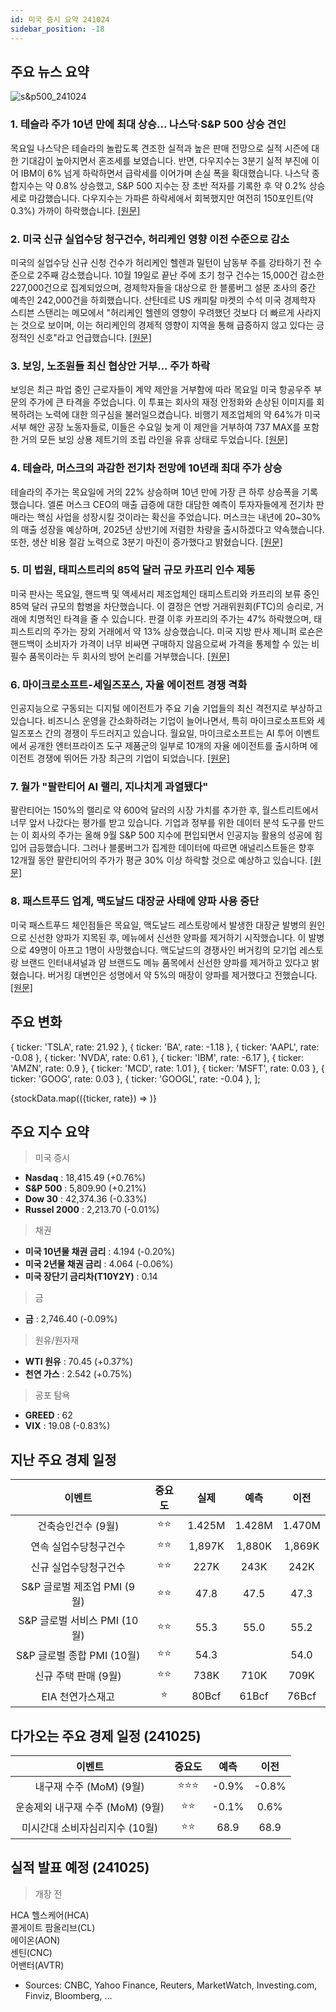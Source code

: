 ```yaml
---
id: 미국 증시 요약 241024
sidebar_position: -18
---
```


## 주요 뉴스 요약

![s&p500_241024](/map/241024.png)

### 1. **테슬라 주가 10년 만에 최대 상승... 나스닥·S&P 500 상승 견인**

목요일 나스닥은 테슬라의 놀랍도록 견조한 실적과 높은 판매 전망으로 실적 시즌에 대한 기대감이 높아지면서 혼조세를 보였습니다. 반면, 다우지수는 3분기 실적 부진에 이어 IBM이 6% 넘게 하락하면서 급락세를 이어가며 손실 폭을 확대했습니다. 나스닥 종합지수는 약 0.8% 상승했고, S&P 500 지수는 장 초반 적자를 기록한 후 약 0.2% 상승세로 마감했습니다. 다우지수는 가파른 하락세에서 회복했지만 여전히 150포인트(약 0.3%) 가까이 하락했습니다. [[원문]](https://finance.yahoo.com/news/live/stock-market-today-tesla-has-best-day-in-over-a-decade-leading-nasdaq-and-sp-500-higher-200235197.html)

### 2. **미국 신규 실업수당 청구건수, 허리케인 영향 이전 수준으로 감소**

미국의 실업수당 신규 신청 건수가 허리케인 헬렌과 밀턴이 남동부 주를 강타하기 전 수준으로 2주째 감소했습니다. 10월 19일로 끝난 주에 초기 청구 건수는 15,000건 감소한 227,000건으로 집계되었으며, 경제학자들을 대상으로 한 블룸버그 설문 조사의 중간 예측인 242,000건을 하회했습니다. 산탄데르 US 캐피탈 마켓의 수석 미국 경제학자 스티븐 스탠리는 메모에서 "허리케인 헬렌의 영향이 우려했던 것보다 더 빠르게 사라지는 것으로 보이며, 이는 허리케인의 경제적 영향이 지역을 통해 급증하지 않고 있다는 긍정적인 신호"라고 언급했습니다. [[원문]](https://www.bloomberg.com/news/articles/2024-10-24/us-initial-jobless-claims-drop-amid-volatility-after-hurricanes?srnd=phx-markets&embedded-checkout=true)

### 3. **보잉, 노조원들 최신 협상안 거부... 주가 하락**

보잉은 최근 파업 중인 근로자들이 계약 제안을 거부함에 따라 목요일 미국 항공우주 부문의 주가에 큰 타격을 주었습니다. 이 투표는 회사의 재정 안정화와 손상된 이미지를 회복하려는 노력에 대한 의구심을 불러일으켰습니다. 비행기 제조업체의 약 64%가 미국 서부 해안 공장 노동자들로, 이들은 수요일 늦게 이 제안을 거부하여 737 MAX를 포함한 거의 모든 보잉 상용 제트기의 조립 라인을 유휴 상태로 두었습니다. [[원문]](https://www.reuters.com/business/aerospace-defense/boeing-shares-fall-27-after-workers-reject-latest-labor-offer-2024-10-24/)

### 4. **테슬라, 머스크의 과감한 전기차 전망에 10년래 최대 주가 상승**

테슬라의 주가는 목요일에 거의 22% 상승하며 10년 만에 가장 큰 하루 상승폭을 기록했습니다. 엘론 머스크 CEO의 매출 급증에 대한 대담한 예측이 투자자들에게 전기차 판매라는 핵심 사업을 성장시킬 것이라는 확신을 주었습니다. 머스크는 내년에 20~30%의 매출 성장을 예상하며, 2025년 상반기에 저렴한 차량을 출시하겠다고 약속했습니다. 또한, 생산 비용 절감 노력으로 3분기 마진이 증가했다고 밝혔습니다. [[원문]](https://www.reuters.com/business/autos-transportation/tesla-allays-investor-fears-with-crucial-ev-growth-forecast-shares-jump-2024-10-24/)

### 5. **미 법원, 태피스트리의 85억 달러 규모 카프리 인수 제동**

미국 판사는 목요일, 핸드백 및 액세서리 제조업체인 태피스트리와 카프리의 보류 중인 85억 달러 규모의 합병을 차단했습니다. 이 결정은 연방 거래위원회(FTC)의 승리로, 거래에 치명적인 타격을 줄 수 있습니다. 판결 이후 카프리의 주가는 47% 하락했으며, 태피스트리의 주가는 장외 거래에서 약 13% 상승했습니다. 미국 지방 판사 제니퍼 로숀은 핸드백이 소비자가 가격이 너무 비싸면 구매하지 않음으로써 가격을 통제할 수 있는 비필수 품목이라는 두 회사의 방어 논리를 거부했습니다. [[원문]](https://www.reuters.com/legal/government/us-court-blocks-tapestrys-85-billion-acquisition-rival-capri-2024-10-24/)

### 6. **마이크로소프트-세일즈포스, 자율 에이전트 경쟁 격화**

인공지능으로 구동되는 디지털 에이전트가 주요 기술 기업들의 최신 격전지로 부상하고 있습니다. 비즈니스 운영을 간소화하려는 기업이 늘어나면서, 특히 마이크로소프트와 세일즈포스 간의 경쟁이 두드러지고 있습니다. 월요일, 마이크로소프트는 AI 투어 이벤트에서 공개한 엔터프라이즈 도구 제품군의 일부로 10개의 자율 에이전트를 출시하며 에이전트 경쟁에 뛰어든 가장 최근의 기업이 되었습니다. [[원문]](https://finance.yahoo.com/news/microsoft-and-salesforce-clash-as-autonomous-agent-race-heats-up-100056224.html)

### 7. **월가 "팔란티어 AI 랠리, 지나치게 과열됐다"**

팔란티어는 150%의 랠리로 약 600억 달러의 시장 가치를 추가한 후, 월스트리트에서 너무 앞서 나갔다는 평가를 받고 있습니다. 기업과 정부를 위한 데이터 분석 도구를 만드는 이 회사의 주가는 올해 9월 S&P 500 지수에 편입되면서 인공지능 활용의 성공에 힘입어 급등했습니다. 그러나 블룸버그가 집계한 데이터에 따르면 애널리스트들은 향후 12개월 동안 팔란티어의 주가가 평균 30% 이상 하락할 것으로 예상하고 있습니다. [[원문]](https://finance.yahoo.com/news/palantir-ai-driven-rally-gone-121504987.html)

### 8. **패스트푸드 업계, 맥도날드 대장균 사태에 양파 사용 중단**

미국 패스트푸드 체인점들은 목요일, 맥도날드 레스토랑에서 발생한 대장균 발병의 원인으로 신선한 양파가 지목된 후, 메뉴에서 신선한 양파를 제거하기 시작했습니다. 이 발병으로 49명이 아프고 1명이 사망했습니다. 맥도날드의 경쟁사인 버거킹의 모기업 레스토랑 브랜드 인터내셔널과 얌 브랜드도 메뉴 품목에서 신선한 양파를 제거하고 있다고 밝혔습니다. 버거킹 대변인은 성명에서 약 5%의 매장이 양파를 제거했다고 전했습니다. [[원문]](https://www.reuters.com/business/retail-consumer/mcdonalds-onions-under-scrutiny-after-us-e-coli-outbreak-2024-10-24/)

## 주요 변화

  { ticker: 'TSLA', rate: 21.92 },
  { ticker: 'BA', rate: -1.18 },
  { ticker: 'AAPL', rate: -0.08 },
  { ticker: 'NVDA', rate: 0.61 },
  { ticker: 'IBM', rate: -6.17 },
  { ticker: 'AMZN', rate: 0.9 },
  { ticker: 'MCD', rate: 1.01 },
  { ticker: 'MSFT', rate: 0.03 },
  { ticker: 'GOOG', rate: 0.03 },
  { ticker: 'GOOGL', rate: -0.04 },
];

{stockData.map(({ticker, rate}) => <StockCardMini key={ticker} ticker={ticker} rate={rate}></StockCardMini>)}

## 주요 지수 요약

> 미국 증시

- **Nasdaq** : 18,415.49 (+0.76%)
- **S&P 500** : 5,809.90 (+0.21%)
- **Dow 30** : 42,374.36 (-0.33%)
- **Russel 2000** : 2,213.70 (-0.01%)

> 채권

- **미국 10년물 채권 금리** : 4.194 (-0.20%)
- **미국 2년물 채권 금리** : 4.064 (-0.06%)
- **미국 장단기 금리차(T10Y2Y)** : 0.14

> 금

- **금** : 2,746.40 (-0.09%)

> 원유/원자재

- **WTI 원유** : 70.45 (+0.37%)
- **천연 가스** : 2.542 (+0.75%)

> 공포 탐욕

- **GREED** : 62
- **VIX** : 19.08 (-0.83%)

## 지난 주요 경제 일정

|            이벤트            | 중요도 |  실제  |  예측  |  이전  |
| :--------------------------: | :----: | :----: | :----: | :----: |
|      건축승인건수 (9월)      |  ⭐⭐  | 1.425M | 1.428M | 1.470M |
|    연속 실업수당청구건수     |  ⭐⭐  | 1,897K | 1,880K | 1,869K |
|    신규 실업수당청구건수     |  ⭐⭐  |  227K  |  243K  |  242K  |
| S&P 글로벌 제조업 PMI (9월)  |  ⭐⭐  |  47.8  |  47.5  |  47.3  |
| S&P 글로벌 서비스 PMI (10월) |  ⭐⭐  |  55.3  |  55.0  |  55.2  |
|  S&P 글로벌 종합 PMI (10월)  |  ⭐⭐  |  54.3  |        |  54.0  |
|     신규 주택 판매 (9월)     |  ⭐⭐  |  738K  |  710K  |  709K  |
|       EIA 천연가스재고       |   ⭐   | 80Bcf  | 61Bcf  | 76Bcf  |

## 다가오는 주요 경제 일정 (241025)

|              이벤트              | 중요도 | 예측  | 이전  |
| :------------------------------: | :----: | :---: | :---: |
|     내구재 수주 (MoM) (9월)      | ⭐⭐⭐ | -0.9% | -0.8% |
| 운송제외 내구재 수주 (MoM) (9월) |  ⭐⭐  | -0.1% | 0.6%  |
|  미시간대 소비자심리지수 (10월)  |  ⭐⭐  | 68.9  | 68.9  |

## 실적 발표 예정 (241025)

> 개장 전

HCA 헬스케어(HCA)  
콜게이트 팜올리브(CL)  
에이온(AON)  
센틴(CNC)  
어밴터(AVTR)

- Sources: CNBC, Yahoo Finance, Reuters, MarketWatch, Investing.com, Finviz, Bloomberg, ...
